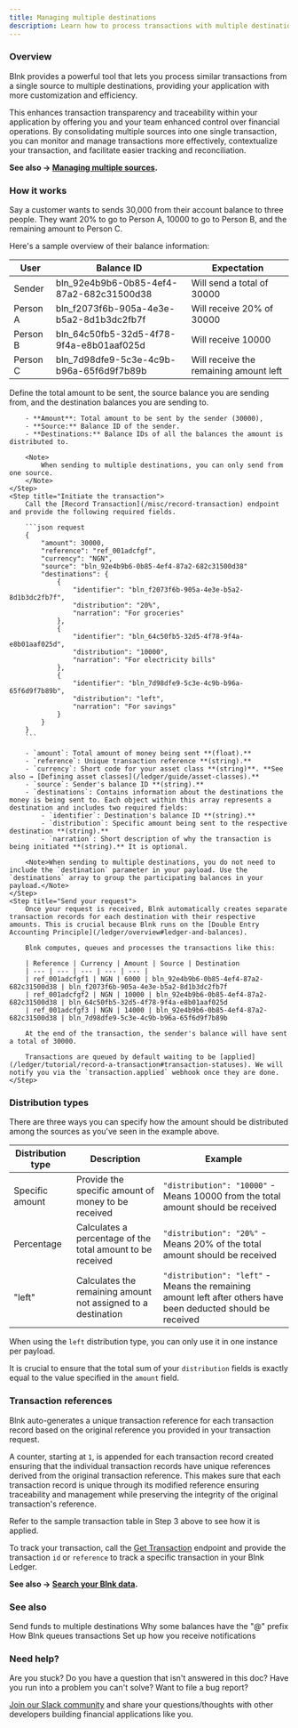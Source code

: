```yaml
---
title: Managing multiple destinations
description: Learn how to process transactions with multiple destinations
---
```

### Overview

Blnk provides a powerful tool that lets you process similar transactions from a single source to multiple destinations, providing your application with more customization and efficiency.

This enhances transaction transparency and traceability within your application by offering you and your team enhanced control over financial operations. By consolidating multiple sources into one single transaction, you can monitor and manage transactions more effectively, contextualize your transaction, and facilitate easier tracking and reconciliation.

**See also → [Managing multiple sources](/ledger/tutorial/multiple-sources).**

### How it works

Say a customer wants to sends 30,000 from their account balance to three people. They want 20% to go to Person A, 10000 to go to Person B, and the remaining amount to Person C. 

Here's a sample overview of their balance information:

| User | Balance ID | Expectation
| --- | --- | --- |
| Sender | bln_92e4b9b6-0b85-4ef4-87a2-682c31500d38 | Will send a total of 30000
| Person A | bln_f2073f6b-905a-4e3e-b5a2-8d1b3dc2fb7f | Will receive 20% of 30000
| Person B | bln_64c50fb5-32d5-4f78-9f4a-e8b01aaf025d | Will receive 10000
| Person C | bln_7d98dfe9-5c3e-4c9b-b96a-65f6d9f7b89b | Will receive the remaining amount left

<Steps>
	<Step title="Define your transaction parameters">
		Define the total amount to be sent, the source balance you are sending from, and the destination balances you are sending to.
		
		- **Amount**: Total amount to be sent by the sender (30000),
		- **Source:** Balance ID of the sender.
		- **Destinations:** Balance IDs of all the balances the amount is distributed to. 
		
		<Note>
			When sending to multiple destinations, you can only send from one source.
		</Note>
	</Step>
	<Step title="Initiate the transaction">
		Call the [Record Transaction](/misc/record-transaction) endpoint and provide the following required fields.
		
		```json request
		{
		    "amount": 30000,
		    "reference": "ref_001adcfgf",
		    "currency": "NGN",
		    "source": "bln_92e4b9b6-0b85-4ef4-87a2-682c31500d38"
		    "destinations": {
			    {
				    "identifier": "bln_f2073f6b-905a-4e3e-b5a2-8d1b3dc2fb7f",
				    "distribution": "20%",
				    "narration": "For groceries"
			    },
			    {
				    "identifier": "bln_64c50fb5-32d5-4f78-9f4a-e8b01aaf025d",
				    "distribution": "10000",
				    "narration": "For electricity bills"
			    },
			    {
				    "identifier": "bln_7d98dfe9-5c3e-4c9b-b96a-65f6d9f7b89b",
				    "distribution": "left",
				    "narration": "For savings"
			    }
		    }
		}
		```
		
		- `amount`: Total amount of money being sent **(float).**
		- `reference`: Unique transaction reference **(string).**
		- `currency`: Short code for your asset class **(string)**. **See also → [Defining asset classes](/ledger/guide/asset-classes).**
		- `source`: Sender's balance ID **(string).**
		- `destinations`: Contains information about the destinations the money is being sent to. Each object within this array represents a destination and includes two required fields:
			- `identifier`: Destination's balance ID **(string).**
			- `distribution`: Specific amount being sent to the respective destination **(string).**
			- `narration`: Short description of why the transaction is being initiated **(string).** It is optional.
		
		<Note>When sending to multiple destinations, you do not need to include the `destination` parameter in your payload. Use the `destinations` array to group the participating balances in your payload.</Note>
	</Step>
	<Step title="Send your request">
		Once your request is received, Blnk automatically creates separate transaction records for each destination with their respective amounts. This is crucial because Blnk runs on the [Double Entry Accounting Principle](/ledger/overview#ledger-and-balances).
		
		Blnk computes, queues and processes the transactions like this:
		
		| Reference | Currency | Amount | Source | Destination
		| --- | --- | --- | --- | --- |
		| ref_001adcfgf1 | NGN | 6000 | bln_92e4b9b6-0b85-4ef4-87a2-682c31500d38 | bln_f2073f6b-905a-4e3e-b5a2-8d1b3dc2fb7f
		| ref_001adcfgf2 | NGN | 10000 | bln_92e4b9b6-0b85-4ef4-87a2-682c31500d38 | bln_64c50fb5-32d5-4f78-9f4a-e8b01aaf025d
		| ref_001adcfgf3 | NGN | 14000 | bln_92e4b9b6-0b85-4ef4-87a2-682c31500d38 | bln_7d98dfe9-5c3e-4c9b-b96a-65f6d9f7b89b
		
		At the end of the transaction, the sender's balance will have sent a total of 30000.
		
		Transactions are queued by default waiting to be [applied](/ledger/tutorial/record-a-transaction#transaction-statuses). We will notify you via the `transaction.applied` webhook once they are done.
	</Step>
</Steps>

### Distribution types

There are three ways you can specify how the amount should be distributed among the sources as you've seen in the example above.

| Distribution type | Description | Example
| --- | --- | --- |
| Specific amount | Provide the specific amount of money to be received | `"distribution": "10000"` - Means 10000 from the total amount should be received
| Percentage | Calculates a percentage of the total amount to be received | `"distribution": "20%"` - Means 20% of the total amount should be received
| "left" | Calculates the remaining amount not assigned to a destination | `"distribution": "left"` - Means the remaining amount left after others have been deducted should be received

<Warning>When using the `left` distribution type, you can only use it in one instance per payload.</Warning>

It is crucial to ensure that the total sum of your `distribution` fields is exactly equal to the value specified in the `amount` field.

### Transaction references

Blnk auto-generates a unique transaction reference for each transaction record based on the original reference you provided in your transaction request. 

A counter, starting at `1`, is appended for each transaction record created ensuring that the individual transaction records have unique references derived from the original transaction reference. This makes sure that each transaction record is unique through its modified reference ensuring traceability and management while preserving the integrity of the original transaction's reference. 

<Tip>Refer to the sample transaction table in Step 3 above to see how it is applied.</Tip>

To track your transaction, call the [Get Transaction](/misc/get-transaction) endpoint and provide the transaction `id` or `reference` to track a specific transaction in your Blnk Ledger.

**See also → [Search your Blnk data](/ledger/tutorial/search-blnk-data).**

### See also

<CardGroup>
	<Card title="Managing multiple sources" icon="book-open-cover" href="/ledger/tutorial/multiple-sources">
        Send funds to multiple destinations
    </Card>
    <Card title="How internal ledgers work" icon="book-open-cover" href="/ledger/guide/internal-ledgers">
        Why some balances have the "@" prefix
    </Card>
	<Card title="Handling concurrency" icon="book-open-cover" href="/ledger/tutorial/queuing-transactions">
		How Blnk queues transactions
    </Card>
    <Card title="Managing notifications" icon="book-open-cover" href="/intro/notifications">
	    Set up how you receive notifications
    </Card>
</CardGroup>

### Need help?

Are you stuck? Do you have a question that isn't answered in this doc? Have you run into a problem you can't solve? Want to file a bug report?

[Join our Slack community](https://join.slack.com/t/blnk-ledger/shared_invite/zt-2fwdivkvm-zHW4F8lwtVsbIaPg~dyx9w) and share your questions/thoughts with other developers building financial applications like you.